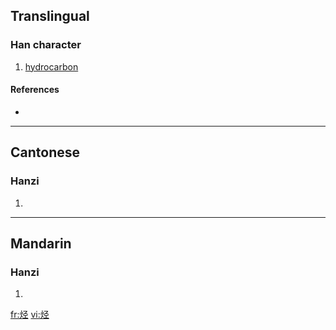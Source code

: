 {{also|烴}}
==Translingual==

===Han character===
{{Han char|rn=86|rad=火|as=05|sn=9|four=|canj=火弓人一 (FNOM)}}

# [[hydrocarbon]]

====References====
* {{Han ref|kx=0669.101|hdz=32198.020|uh=70C3|ud=28867}}

----

==Cantonese==

===Hanzi===
{{yue-hanzi|jyut=|y=ting1}}

# {{defn|Cantonese}}

----

==Mandarin==

===Hanzi===
{{cmn-hanzi|tra=烴|pin=[[jǐng]] ([[jing3]])|wg=ching<sup>3</sup>}}

# {{defn|Mandarin}}

[[fr:烃]]
[[vi:烃]]